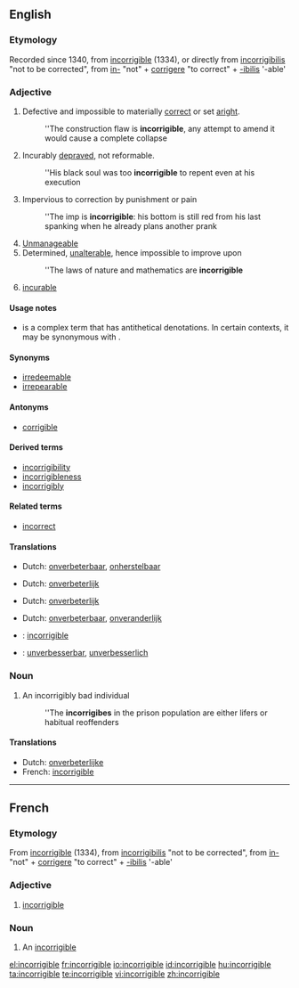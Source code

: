 ==English==

===Etymology===
Recorded since 1340, from {{etyl|fro}} [[incorrigible]] (1334), or directly from {{etyl|la}} [[incorrigibilis]] "not to be corrected", from [[in-]] "not" + [[corrigere]] "to correct" + [[-ibilis]] '-able' 

===Adjective===
{{en-adj|-}}

# Defective and impossible to materially [[correct]] or set [[aright]].
#:''The construction flaw is '''incorrigible''', any attempt to amend it would cause a complete collapse
# Incurably [[depraved]], not reformable.
#:''His black soul was too '''incorrigible''' to repent even at his execution
# Impervious to correction by punishment or pain
#:''The imp is '''incorrigible''': his bottom is still red from his last spanking when he already plans another prank
# [[unmanageable|Unmanageable]]
# Determined, [[unalterable]], hence impossible to improve upon
#:''The laws of nature and mathematics are '''incorrigible'''
# {{Archaic}} [[incurable]]

====Usage notes====
* {{sense|Impossible to correct or set aright}} {{term|incorrigible|Incorrigible}} is a complex term that has antithetical denotations.  In certain contexts, it may be synonymous with {{term|impeccable}}.

{{rfquote}}

====Synonyms====
* [[irredeemable]]
* [[irrepearable]]

====Antonyms====
* [[corrigible]]

====Derived terms====
* [[incorrigibility]]
* [[incorrigibleness]]
* [[incorrigibly]]

====Related terms====
* [[incorrect]]

====Translations====
{{trans-top|defective and materially impossible to correct or set aright}}
* Dutch: [[onverbeterbaar]], [[onherstelbaar]] 
{{trans-mid}}
{{trans-bottom}}

{{trans-top|incurably depraved}}
* Dutch: [[onverbeterlijk]] 
{{trans-mid}}
{{trans-bottom}}

{{trans-top|impervious to correction by punishment or pain}}
* Dutch: [[onverbeterlijk]] 
{{trans-mid}}
{{trans-bottom}}

{{trans-see|unamanageable}}

{{trans-top|determined, unalterable}}
* Dutch: [[onverbeterbaar]], [[onveranderlijk]] 
{{trans-bottom}}

{{checktrans-top}}
* {{ttbc|French}}: [[#French|incorrigible]]
* {{ttbc|German}}: [[unverbesserbar]], [[unverbesserlich]]
{{checktrans-bottom}}

===Noun===
{{en-noun}}

# An incorrigibly bad individual
#:''The '''incorrigibes''' in the prison population are either lifers or habitual reoffenders

====Translations====
* Dutch: [[onverbeterlijke]] {{m}}
* French: [[incorrigible]] {{m}}

----

==French==

===Etymology===
From {{etyl|fro}} [[incorrigible]] (1334), from {{etyl|la}} [[incorrigibilis]] "not to be corrected", from [[in-]] "not" + [[corrigere]] "to correct" + [[-ibilis]] '-able' 

===Adjective===
{{fr-adj-mf}}

# [[#English|incorrigible]]

===Noun===
{{fr-noun|m}}

# An [[#English#noun|incorrigible]]

[[el:incorrigible]]
[[fr:incorrigible]]
[[io:incorrigible]]
[[id:incorrigible]]
[[hu:incorrigible]]
[[ta:incorrigible]]
[[te:incorrigible]]
[[vi:incorrigible]]
[[zh:incorrigible]]